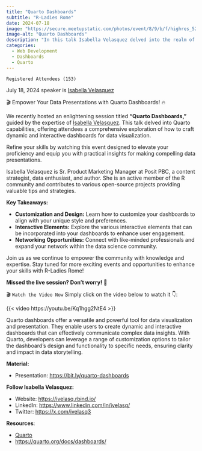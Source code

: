 ```yaml
---
title: "Quarto Dashboards"
subtitle: "R-Ladies Rome"
date: 2024-07-18
image: "https://secure.meetupstatic.com/photos/event/8/9/b/f/highres_524075263.webp"
image-alt: "Quarto Dashboards"
description: "In this talk Isabella Velasquez delved into the realm of Quarto, offering attendees a comprehensive exploration of how to craft dynamic and interactive dashboards."
categories:
  - Web Development
  - Dashboards
  - Quarto
---
```



`Registered Attendees (153)`

July 18, 2024 speaker is [Isabella Velasquez](https://www.linkedin.com/in/ivelasq/) 


🎬 Empower Your Data Presentations with Quarto Dashboards! 🔥

We recently hosted an enlightening session titled **“Quarto Dashboards,”** guided by the expertise of [Isabella Velasquez](https://ivelasq.rbind.io/). This talk delved into Quarto capabilities, offering attendees a comprehensive exploration of how to craft dynamic and interactive dashboards for data visualization.

Refine your skills by watching this event designed to elevate your proficiency and equip you with practical insights for making compelling data presentations.

Isabella Velasquez is Sr. Product Marketing Manager at Posit PBC, a content strategist, data enthusiast, and author. She is an active member of the R community and contributes to various open-source projects providing valuable tips and strategies. 

**Key Takeaways:**

- **Customization and Design:** Learn how to customize your dashboards to align with your unique style and preferences.
- **Interactive Elements:** Explore the various interactive elements that can be incorporated into your dashboards to enhance user engagement.
- **Networking Opportunities:** Connect with like-minded professionals and expand your network within the data science community.

Join us as we continue to empower the community with knowledge and expertise. Stay tuned for more exciting events and opportunities to enhance your skills with R-Ladies Rome!

**Missed the live session? Don't worry!** 🤯 

 🎬 `Watch the Video Now`
Simply click on the video below to watch it 👇:

{{< video https://youtu.be/Kq1hgg2NtE4 >}}

Quarto dashboards offer a versatile and powerful tool for data visualization and presentation. They enable users to create dynamic and interactive dashboards that can effectively communicate complex data insights. With Quarto, developers can leverage a range of customization options to tailor the dashboard’s design and functionality to specific needs, ensuring clarity and impact in data storytelling.

**Material:**

- Presentation: [https://bit.ly/quarto-dashboards](https://bit.ly/quarto-dashboards)

**Follow Isabella Velasquez:**

- Website: <https://ivelasq.rbind.io/>
- LinkedIn: <https://www.linkedin.com/in/ivelasq/>
- Twitter: <https://x.com/ivelasq3>

**Resources**:

- [Quarto](https://quarto.org/)
- <https://quarto.org/docs/dashboards/>